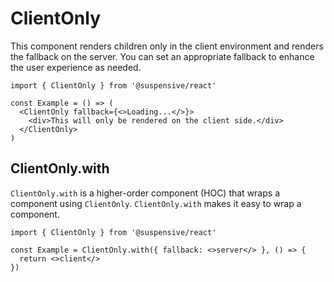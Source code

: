 # ClientOnly

This component renders children only in the client environment and renders the fallback on the server. You can set an appropriate fallback to enhance the user experience as needed.

```tsx /ClientOnly/
import { ClientOnly } from '@suspensive/react'

const Example = () => (
  <ClientOnly fallback={<>Loading...</>}>
    <div>This will only be rendered on the client side.</div>
  </ClientOnly>
)
```

## ClientOnly.with

`ClientOnly.with` is a higher-order component (HOC) that wraps a component using `ClientOnly`.
`ClientOnly.with` makes it easy to wrap a component.

```tsx /ClientOnly.with/
import { ClientOnly } from '@suspensive/react'

const Example = ClientOnly.with({ fallback: <>server</> }, () => {
  return <>client</>
})
```
